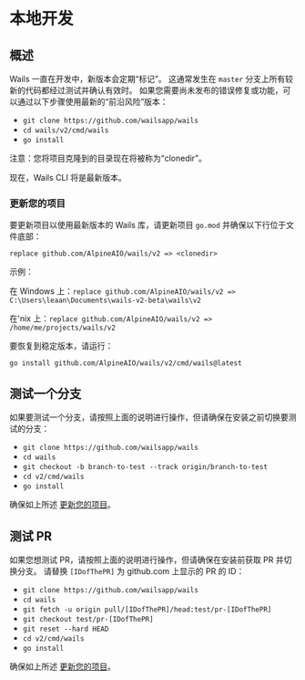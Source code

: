 # 本地开发

## 概述

Wails 一直在开发中，新版本会定期“标记”。 这通常发生在 `master` 分支上所有较新的代码都经过测试并确认有效时。 如果您需要尚未发布的错误修复或功能，可以通过以下步骤使用最新的“前沿风险”版本：

- `git clone https://github.com/wailsapp/wails`
- `cd wails/v2/cmd/wails`
- `go install`

注意：您将项目克隆到的目录现在将被称为“clonedir”。

现在，Wails CLI 将是最新版本。

### 更新您的项目

要更新项目以使用最新版本的 Wails 库，请更新项目 `go.mod` 并确保以下行位于文件底部：

`replace github.com/AlpineAIO/wails/v2 => <clonedir>`

示例：

在 Windows 上：`replace github.com/AlpineAIO/wails/v2 => C:\Users\leaan\Documents\wails-v2-beta\wails\v2`

在'nix 上：`replace github.com/AlpineAIO/wails/v2 => /home/me/projects/wails/v2`

要恢复到稳定版本，请运行：

`go install github.com/AlpineAIO/wails/v2/cmd/wails@latest`

## 测试一个分支

如果要测试一个分支，请按照上面的说明进行操作，但请确保在安装之前切换要测试的分支：

- `git clone https://github.com/wailsapp/wails`
- `cd wails`
- `git checkout -b branch-to-test --track origin/branch-to-test`
- `cd v2/cmd/wails`
- `go install`

确保如上所述 [更新您的项目](#更新您的项目)。

## 测试 PR

如果您想测试 PR，请按照上面的说明进行操作，但请确保在安装前获取 PR 并切换分支。 请替换 `[IDofThePR]` 为 github.com 上显示的 PR 的 ID：

- `git clone https://github.com/wailsapp/wails`
- `cd wails`
- `git fetch -u origin pull/[IDofThePR]/head:test/pr-[IDofThePR]`
- `git checkout test/pr-[IDofThePR]`
- `git reset --hard HEAD`
- `cd v2/cmd/wails`
- `go install`

确保如上所述 [更新您的项目](#更新您的项目)。
